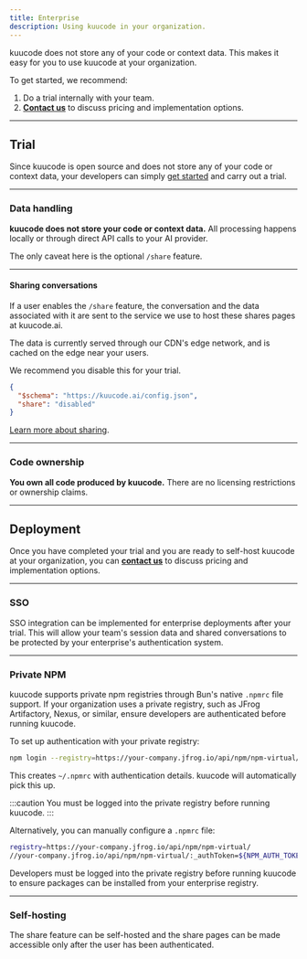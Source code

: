 ```yaml
---
title: Enterprise
description: Using kuucode in your organization.
---
```


kuucode does not store any of your code or context data. This makes it easy for
you to use kuucode at your organization.

To get started, we recommend:

1. Do a trial internally with your team.
2. [**Contact us**](mailto:hello@sst.dev) to discuss pricing and implementation options.

---

## Trial

Since kuucode is open source and does not store any of your code or context data, your developers can simply [get started](/docs/) and carry out a trial.

---

### Data handling

**kuucode does not store your code or context data.** All processing happens locally or through direct API calls to your AI provider.

The only caveat here is the optional `/share` feature.

---

#### Sharing conversations

If a user enables the `/share` feature, the conversation and the data associated with it are sent to the service we use to host these shares pages at kuucode.ai.

The data is currently served through our CDN's edge network, and is cached on the edge near your users.

We recommend you disable this for your trial.

```json title="kuucode.json"
{
  "$schema": "https://kuucode.ai/config.json",
  "share": "disabled"
}
```

[Learn more about sharing](/docs/share).

---

### Code ownership

**You own all code produced by kuucode.** There are no licensing restrictions or ownership claims.

---

## Deployment

Once you have completed your trial and you are ready to self-host kuucode at
your organization, you can [**contact us**](mailto:hello@sst.dev) to discuss
pricing and implementation options.

---

### SSO

SSO integration can be implemented for enterprise deployments after your trial.
This will allow your team's session data and shared conversations to be protected
by your enterprise's authentication system.

---

### Private NPM

kuucode supports private npm registries through Bun's native `.npmrc` file support. If your organization uses a private registry, such as JFrog Artifactory, Nexus, or similar, ensure developers are authenticated before running kuucode.

To set up authentication with your private registry:

```bash
npm login --registry=https://your-company.jfrog.io/api/npm/npm-virtual/
```

This creates `~/.npmrc` with authentication details. kuucode will automatically
pick this up.

:::caution
You must be logged into the private registry before running kuucode.
:::

Alternatively, you can manually configure a `.npmrc` file:

```bash title="~/.npmrc"
registry=https://your-company.jfrog.io/api/npm/npm-virtual/
//your-company.jfrog.io/api/npm/npm-virtual/:_authToken=${NPM_AUTH_TOKEN}
```

Developers must be logged into the private registry before running kuucode to ensure packages can be installed from your enterprise registry.

---

### Self-hosting

The share feature can be self-hosted and the share pages can be made accessible
only after the user has been authenticated.
